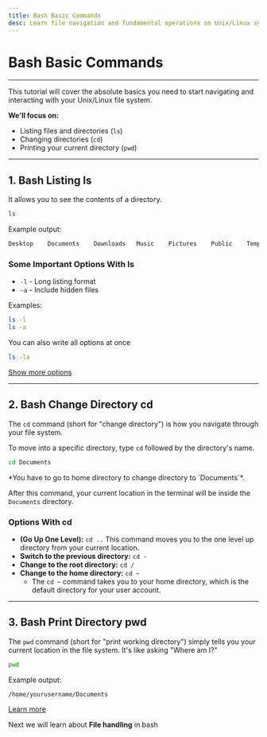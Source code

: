 ```yaml
---
title: Bash Basic Commands
desc: Learn file navigation and fundamental operations on Unix/Linux systems with practical examples.
---
```


# Bash Basic Commands
---
This tutorial will cover the absolute basics you need to start navigating and interacting with your Unix/Linux file system.

**We'll focus on:**

- Listing files and directories (`ls`)
- Changing directories (`cd`)
- Printing your current directory (`pwd`)
---
## 1. Bash Listing ls
It allows you to see the contents of a directory.

```bash
ls
```
Example output:
```bash
Desktop    Documents    Downloads   Music    Pictures    Public    Templates    Videos    my_file.txt
```

### Some Important Options With ls
- `-l` - Long listing format
- `-a` - Include hidden files

Examples:
```bash
ls -l
ls -a
```

You can also write all options at once
```bash
ls -la
```

[Show more options](https://www.w3schools.com/bash/bash_ls.php)

---

## 2. Bash Change Directory cd
The `cd` command (short for "change directory") is how you navigate through your file system.

To move into a specific directory, type `cd` followed by the directory's name.
```bash
cd Documents
```
<p style={{fontSize: "13px"}}>
*You have to go to home directory to change directory to `Documents`*.
</p>

After this command, your current location in the terminal will be inside the `Documents` directory.

### Options With cd
- **(Go Up One Level):** `cd ..`
This command moves you to the one level up directory from your current location.
- **Switch to the previous directory:** `cd -`
- **Change to the root directory:** `cd /`
- **Change to the home directory:** `cd ~`
    - The `cd ~` command takes you to your home directory, which is the default directory for your user account.

---
## 3. Bash Print Directory pwd
The `pwd` command (short for "print working directory") simply tells you your current location in the file system. It's like asking "Where am I?"
```bash
pwd
```
Example output:
```bash
/home/yourusername/Documents
```
[Learn more](https://www.w3schools.com/bash/bash_pwd.php)

Next we will learn about **File handling** in bash